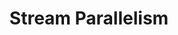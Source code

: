 ---
id: "q_jv1078"
questionType: "TRUE_FALSE"
title: "Stream Parallelism"
statement: "Streams in Java can be executed in parallel to improve performance."
difficulty: "MEDIUM"
category: "Java"
correctAnswer: true
explanation: "Parallel streams use multiple threads to process data concurrently, improving performance for large datasets."
---